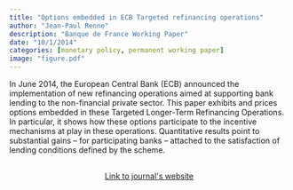 ```yaml
---
title: "Options embedded in ECB Targeted refinancing operations"
author: "Jean-Paul Renne"
description: "Banque de France Working Paper"
date: "10/1/2014"
categories: [monetary policy, permanent working paper]
image: "figure.pdf"
---
```


<!-- description: "Affine Term Structure Model that provides non-negative yields and is able to accommodate a short-term rate that stays at the zero lower bound (ZLB) for extended periods of time." -->

<!-- subtitle: -->

<!-- image: "figure.jpeg" -->


In June 2014, the European Central Bank (ECB) announced the implementation of new refinancing operations aimed at supporting bank lending to the non-financial private sector. This paper exhibits and prices options embedded in these Targeted Longer-Term Refinancing Operations. In particular, it shows how these options participate to the incentive mechanisms at play in these operations. Quantitative results point to substantial gains – for participating banks – attached to the satisfaction of lending conditions defined by the scheme.


```{=html}
<div  style="margin: 30px; text-align: center;">
<a class="btn btn-primary" href="https://papers.ssrn.com/sol3/papers.cfm?abstract_id=2515332" role="button" target="_blank" style="padding: 5px 5px;">Link to journal's website</a>
</div>
```

<!-- In order to have bibtex in place of R code, add in front matter: -->
<!-- format: -->
<!--   html: -->
<!--     code-fold: true -->
<!--     code-summary: "Bibtex" -->

<!-- ```{r essai, eval=FALSE} -->
<!-- article = { -->
<!--   author = {JPR}, -->
<!--   year=2010 -->
<!-- } -->
<!-- ``` -->
